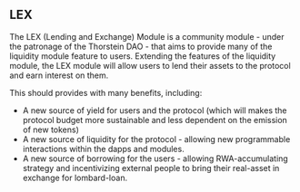 ## LEX

The LEX (Lending and Exchange) Module is a community module - under the patronage of the Thorstein DAO - that aims to provide
many of the liquidity module feature to users.
Extending the features of the liquidity module, the LEX module will allow users to lend their assets to the protocol and earn interest on them.

This should provides with many benefits, including:

  * A new source of yield for users and the protocol (which will makes the protocol budget more sustainable and less dependent on the emission of new tokens)
  * A new source of liquidity for the protocol - allowing new programmable interactions within the dapps and modules.
  * A new source of borrowing for the users - allowing RWA-accumulating strategy and incentivizing external people to bring their real-asset in exchange for lombard-loan.
